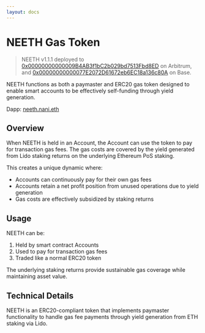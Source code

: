 ```yaml
---
layout: docs
---
```


# NEETH Gas Token

> NEETH v1.1.1 deployed to [0x00000000000009B4AB3f1bC2b029bd7513Fbd8ED](https://arbiscan.io/address/0x00000000000009B4AB3f1bC2b029bd7513Fbd8ED) on Arbitrum, and [0x00000000000077E2072D61672eb6EC18a136c80A](https://basescan.org/address/0x00000000000077e2072d61672eb6ec18a136c80a) on Base.

NEETH functions as both a paymaster and ERC20 gas token designed to enable smart accounts to be effectively self-funding through yield generation.

Dapp: [neeth.nani.eth ](https://neeth.nani.eth.limo/)

## Overview

When NEETH is held in an Account, the Account can use the token to pay for transaction gas fees. The gas costs are covered by the yield generated from Lido staking returns on the underlying Ethereum PoS staking.

This creates a unique dynamic where:

- Accounts can continuously pay for their own gas fees
- Accounts retain a net profit position from unused operations due to yield generation
- Gas costs are effectively subsidized by staking returns

## Usage

NEETH can be:

1. Held by smart contract Accounts
2. Used to pay for transaction gas fees
3. Traded like a normal ERC20 token

The underlying staking returns provide sustainable gas coverage while maintaining asset value.

## Technical Details

NEETH is an ERC20-compliant token that implements paymaster functionality to handle gas fee payments through yield generation from ETH staking via Lido.
